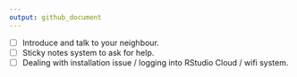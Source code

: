 ```yaml
---
output: github_document
---
```


<!-- README.md is generated from README.Rmd. Please edit that file -->


- [ ] Introduce and talk to your neighbour.
- [ ] Sticky notes system to ask for help.
- [ ] Dealing with installation issue / logging into RStudio Cloud / wifi system.
